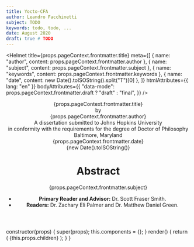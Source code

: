 ```yaml
---
title: Yocto-CFA
author: Leandro Facchinetti
subject: TODO
keywords: todo, todo, ...
date: August 2020
draft: true # TODO
---
```


<Helmet
  title={props.pageContext.frontmatter.title}
  meta={[
    { name: "author", content: props.pageContext.frontmatter.author },
    { name: "subject", content: props.pageContext.frontmatter.subject },
    { name: "keywords", content: props.pageContext.frontmatter.keywords },
    { name: "date", content: new Date().toISOString().split("T")[0] },
  ]}
  htmlAttributes={{ lang: "en" }}
  bodyAttributes={{
    "data-mode": props.pageContext.frontmatter.draft ? "draft" : "final",
  }}
/>

<header>
<div style={{ page: "title-page", lineHeight: 1.2, textAlign: "center" }}>
<div style={{ marginTop: "1.5in", textTransform: "uppercase", fontWeight: "bold", letterSpacing: "2pt" }}>{props.pageContext.frontmatter.title}</div>
<div style={{ marginTop: "1in" }}>by<br />{props.pageContext.frontmatter.author}</div>
<div style={{ marginTop: "1.5in" }}>A dissertation submitted to Johns Hopkins University<br />in conformity with the requirements for the degree of Doctor of Philosophy</div>
<div style={{ marginTop: "0.5in" }}>Baltimore, Maryland<br />{props.pageContext.frontmatter.date}</div>
<div style={{ marginTop: "0.5in" }} className="draft">{new Date().toISOString()}</div>
<style>{`
@page title-page {
  @bottom {
    content: normal;
  }
}
`}</style>
</div>

# Abstract

<p>{props.pageContext.frontmatter.subject}</p>

- **Primary Reader and Advisor:** Dr. Scott Fraser Smith.
- **Readers:** Dr. Zachary Eli Palmer and Dr. Matthew Daniel Green.

<style>{`
header {
  page: header;
}

@page header {
  @bottom {
    content: counter(page, lower-roman);
  }
}
`}</style>

</header>

<main>

<style>{`
main {
  counter-reset: page 1;
}
`}</style>

</main>

<footer></footer>


  constructor(props) {
    super(props);
    this.components = {};
  }
  render() {
    return (
      <MDXProvider components={this.components}>
        {this.props.children}
      </MDXProvider>
    );
  }
}

<style>{`
@import "../node_modules/typeface-pt-serif/index.css";
@import "../node_modules/typeface-pt-mono/index.css";
@import "../node_modules/katex/dist/katex.css";

@page {
  size: US-Letter;
  margin: 1in 1in 1in 1.5in;
  font: 10pt/1 "PT Serif", prince-no-fallback;
  @bottom {
    content: counter(page);
  }
}

body {
  font: 12pt/2 "PT Serif", prince-no-fallback;
  text-align: justify;
  hyphens: auto;
}

a {
  text-decoration: none;
  color: black;
}

code {
  font-family: "PT Mono", prince-no-fallback;
}

p + p {
  margin-top: -1.12em;
  text-indent: 2em;
}

h1,
h2,
h3 {
  line-height: 1.3;
}

h1 {
  break-before: page;
}

h2,
h3 {
  margin-top: 2em;
}

.heading-counter {
  margin-right: 0.5em;
}

.draft {
  font-size: 10pt;
  color: #bbb;
}

[data-mode="final"] .draft {
  display: none;
}

pre {
  font-size: 10pt;
  line-height: 1.2;
  white-space: pre-wrap;
}

.grvsc-line {
  display: block;
}

.grvsc-line-highlighted {
  background-color: #e0ffff;
}

.table-of-contents {
  list-style-type: none;
  margin: 0;
}

.table-of-contents a::after {
  content: leader(".  ") target-counter(attr(href), page);
}

.table-of-contents a[data-section="header"]::after {
  content: leader(".  ") target-counter(attr(href), page, lower-roman);
}
`}</style>
